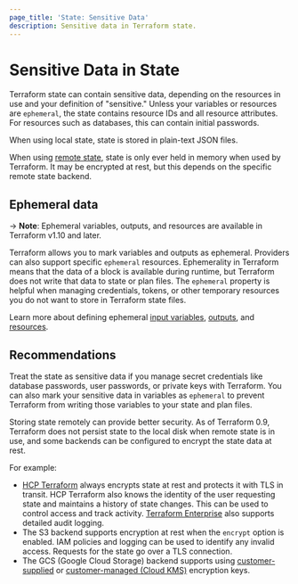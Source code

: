 ```yaml
---
page_title: 'State: Sensitive Data'
description: Sensitive data in Terraform state.
---
```


# Sensitive Data in State

Terraform state can contain sensitive data, depending on the resources in use
and your definition of "sensitive." Unless your variables or resources are `ephemeral`, the state contains resource IDs and all resource attributes. For resources such as databases, this can contain initial
passwords.

When using local state, state is stored in plain-text JSON files.

When using [remote state](/terraform/language/state/remote), state is only ever held in memory when used by Terraform. It may be encrypted at rest, but this depends on the specific remote state backend.

## Ephemeral data

-> **Note**: Ephemeral variables, outputs, and resources are available in Terraform v1.10 and later.

Terraform allows you to mark variables and outputs as ephemeral. Providers can also support specific `ephemeral` resources. Ephemerality in Terraform means that the data of a block is available during runtime, but Terraform does not write that data to state or plan files. The `ephemeral` property is helpful when managing credentials, tokens, or other temporary resources you do not want to store in Terraform state files.

Learn more about defining ephemeral [input variables](/terraform/language/block/variable#ephemeral), [outputs](/terraform/language/block/output#ephemeral), and [resources](/terraform/language/resources/ephemeral).

## Recommendations

Treat the state as sensitive data if you manage secret credentials like database passwords, user passwords, or private keys with Terraform. You can also mark your sensitive data in variables as `ephemeral` to prevent Terraform from writing those variables to your state and plan files.

Storing state remotely can provide better security. As of Terraform 0.9,
Terraform does not persist state to the local disk when remote state is in use,
and some backends can be configured to encrypt the state data at rest.

For example:

- [HCP Terraform](https://cloud.hashicorp.com/products/terraform) always encrypts state at rest and
  protects it with TLS in transit. HCP Terraform also knows the identity of
  the user requesting state and maintains a history of state changes. This can
  be used to control access and track activity. [Terraform Enterprise](/terraform/enterprise)
  also supports detailed audit logging.
- The S3 backend supports encryption at rest when the `encrypt` option is
  enabled. IAM policies and logging can be used to identify any invalid access.
  Requests for the state go over a TLS connection.
- The GCS (Google Cloud Storage) backend supports using [customer-supplied](/terraform/language/backend/gcs#customer-supplied-encryption-keys) or [customer-managed (Cloud KMS)](/terraform/language/backend/gcs#customer-managed-encryption-keys-cloud-kms) encryption keys.

